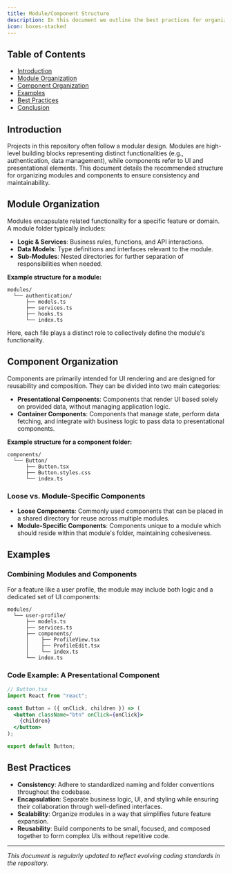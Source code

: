 ```yaml
---
title: Module/Component Structure
description: In this document we outline the best practices for organizing modules and components across the codebase. Clear separation of concerns between modules (which encompass business logic and domain-specific functionality) and components (reusable UI elements and building blocks) promotes clarity, scalability, and maintainability.
icon: boxes-stacked
---
```


## Table of Contents

- [Introduction](#introduction)
- [Module Organization](#module-organization)
- [Component Organization](#component-organization)
- [Examples](#examples)
- [Best Practices](#best-practices)
- [Conclusion](#conclusion)

## Introduction

Projects in this repository often follow a modular design. Modules are high-level building blocks representing distinct functionalities (e.g., authentication, data management), while components refer to UI and presentational elements. This document details the recommended structure for organizing modules and components to ensure consistency and maintainability.

## Module Organization

Modules encapsulate related functionality for a specific feature or domain. A module folder typically includes:

- **Logic & Services**: Business rules, functions, and API interactions.
- **Data Models**: Type definitions and interfaces relevant to the module.
- **Sub-Modules**: Nested directories for further separation of responsibilities when needed.

**Example structure for a module:**

```
modules/
  └── authentication/
      ├── models.ts
      ├── services.ts
      ├── hooks.ts
      └── index.ts
```

Here, each file plays a distinct role to collectively define the module's functionality.

## Component Organization

Components are primarily intended for UI rendering and are designed for reusability and composition. They can be divided into two main categories:

- **Presentational Components**: Components that render UI based solely on provided data, without managing application logic.
- **Container Components**: Components that manage state, perform data fetching, and integrate with business logic to pass data to presentational components.

**Example structure for a component folder:**

```
components/
  └── Button/
      ├── Button.tsx
      ├── Button.styles.css
      └── index.ts
```

### Loose vs. Module-Specific Components

- **Loose Components**: Commonly used components that can be placed in a shared directory for reuse across multiple modules.
- **Module-Specific Components**: Components unique to a module which should reside within that module's folder, maintaining cohesiveness.

## Examples

### Combining Modules and Components

For a feature like a user profile, the module may include both logic and a dedicated set of UI components:

```
modules/
  └── user-profile/
      ├── models.ts
      ├── services.ts
      ├── components/
      │    ├── ProfileView.tsx
      │    ├── ProfileEdit.tsx
      │    └── index.ts
      └── index.ts
```

### Code Example: A Presentational Component

```jsx
// Button.tsx
import React from "react";

const Button = ({ onClick, children }) => (
  <button className="btn" onClick={onClick}>
    {children}
  </button>
);

export default Button;
```

## Best Practices

- **Consistency**: Adhere to standardized naming and folder conventions throughout the codebase.
- **Encapsulation**: Separate business logic, UI, and styling while ensuring their collaboration through well-defined interfaces.
- **Scalability**: Organize modules in a way that simplifies future feature expansion.
- **Reusability**: Build components to be small, focused, and composed together to form complex UIs without repetitive code.

---

_This document is regularly updated to reflect evolving coding standards in the repository._
